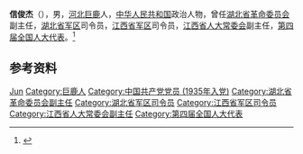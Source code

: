 '''信俊杰'''（{{bd|1915年||1993年|}}），男，[[河北|河北]][[巨鹿|巨鹿]]人，[[中华人民共和国|中华人民共和国]]政治人物，曾任[[湖北省革命委员会|湖北省革命委员会]]副主任，[[湖北省军区|湖北省军区]]司令员，[[江西省军区|江西省军区]]司令员，[[江西省人大常委会|江西省人大常委会]]副主任，[[第四届全国人大代表|第四届全国人大代表]]。<ref>{{Cite book|title=中华人民共和国职官志|author=何虎生, 李耀东, 向常福主编|publisher=中国社会出版社|year=2003|isbn=9787800883934|location=北京|pages=}}</ref>

== 参考资料 ==
{{reflist}}

{{中国人物小作品}}

{{Authority control}}
{{DEFAULTSORT:Xin信}}
[[Category:信姓|Jun]]
[[Category:巨鹿人|Category:巨鹿人]]
[[Category:中国共产党党员_(1935年入党)|Category:中国共产党党员 (1935年入党)]]
[[Category:湖北省革命委员会副主任|Category:湖北省革命委员会副主任]]
[[Category:湖北省军区司令员|Category:湖北省军区司令员]]
[[Category:江西省军区司令员|Category:江西省军区司令员]]
[[Category:江西省人大常委会副主任|Category:江西省人大常委会副主任]]
[[Category:第四届全国人大代表|Category:第四届全国人大代表]]
